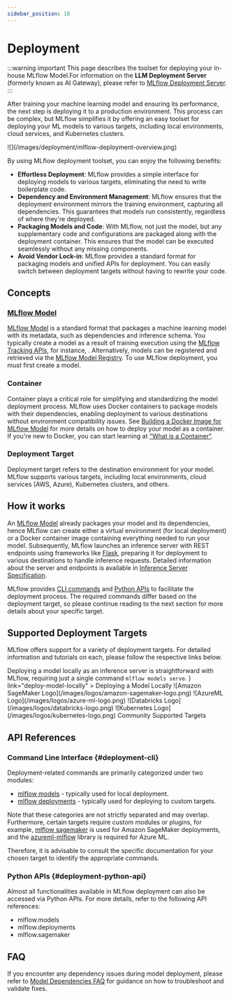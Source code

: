 ```yaml
---
sidebar_position: 10
---
```



# Deployment

:::warning important
This page describes the toolset for deploying your in-house MLflow Model.For information on the
**LLM Deployment Server** (formerly known as AI Gateway), please refer to [MLflow Deployment Server](/llms/deployments).
:::

After training your machine learning model and ensuring its performance, the next step is deploying it to a production environment.
This process can be complex, but MLflow simplifies it by offering an easy toolset for deploying your ML models to various targets,
including local environments, cloud services, and Kubernetes clusters.

<div className="center-div" style={{ width: "90%" }}>
  ![](/images/deployment/mlflow-deployment-overview.png)
</div>

By using MLflow deployment toolset, you can enjoy the following benefits:

- **Effortless Deployment**: MLflow provides a simple interface for deploying models to various targets, eliminating the need to write boilerplate code.
- **Dependency and Environment Management**: MLflow ensures that the deployment environment mirrors the training environment, capturing all dependencies.
  This guarantees that models run consistently, regardless of where they're deployed.
- **Packaging Models and Code**: With MLflow, not just the model, but any supplementary code and configurations are packaged along with the deployment container.
  This ensures that the model can be executed seamlessly without any missing components.
- **Avoid Vendor Lock-in**: MLflow provides a standard format for packaging models and unified APIs for deployment. You can easily switch between
  deployment targets without having to rewrite your code.

## Concepts

### [MLflow Model](/models)

[MLflow Model](/models) is a standard format that packages a machine learning model with its metadata, such as dependencies and inference schema.
You typically create a model as a result of training execution using the [MLflow Tracking APIs](/tracking), for instance, <APILink fn="mlflow.pyfunc.log_model" />.
Alternatively, models can be registered and retrieved via the [MLflow Model Registry](/model-registry).
To use MLflow deployment, you must first create a model.

### Container

Container plays a critical role for simplifying and standardizing the model deployment process. MLflow uses Docker containers to package models with
their dependencies, enabling deployment to various destinations without environment compatibility issues. See
[Building a Docker Image for MLflow Model](deploy-model-to-kubernetes#build-docker-for-deployment) for more details on how
to deploy your model as a container. If you're new to Docker, you can start learning at ["What is a Container"](https://www.docker.com/resources/what-container).

### Deployment Target

Deployment target refers to the destination environment for your model. MLflow supports various targets, including local environments,
cloud services (AWS, Azure), Kubernetes clusters, and others.

## How it works

An [MLflow Model](/models) already packages your model and its dependencies, hence MLflow can create either a virtual environment (for local deployment)
or a Docker container image containing everything needed to run your model. Subsequently, MLflow launches an inference server with REST endpoints using
frameworks like [Flask](https://flask.palletsprojects.com/en/1.1.x), preparing it for deployment to various destinations to handle inference requests.
Detailed information about the server and endpoints is available in [Inference Server Specification](deploy-model-locally#local-inference-server-spec).

MLflow provides [CLI commands](#deployment-cli) and [Python APIs](#deployment-python-api) to facilitate the deployment process.
The required commands differ based on the deployment target, so please continue reading to the next section for more details about your specific target.

## Supported Deployment Targets

MLflow offers support for a variety of deployment targets. For detailed information and tutorials on each, please follow the respective links below.

<CardGroup>
  <LogoCard
    description={
      <>
        Deploying a model locally as an inference server is straightforward with MLflow, requiring
        just a single command <code>mlflow models serve</code>.
      </>
    }
    link="deploy-model-locally"
  >
    <span>Deploying a Model Locally</span>
  </LogoCard>
  <LogoCard
    description="Amazon SageMaker is a fully managed service for scaling ML inference containers. MLflow simplifies the deployment process with easy-to-use commands, eliminating the need to write container definitions."
    link="deploy-model-to-sagemaker"
  >
    <span>![Amazon SageMaker Logo](/images/logos/amazon-sagemaker-logo.png)</span>
  </LogoCard>
  <LogoCard
    description="MLflow integrates seamlessly with Azure ML. You can deploy MLflow Model to the Azure ML managed online/batch endpoints, or to Azure Container Instances (ACI) / Azure Kubernetes Service (AKS)."
    link="https://learn.microsoft.com/en-us/azure/machine-learning/how-to-deploy-mlflow-models"
  >
    <span>![AzureML Logo](/images/logos/azure-ml-logo.png)</span>
  </LogoCard>
  <LogoCard
    description="Databricks Model Serving offers a fully managed service for serving MLflow models at scale, with added benefits of performance optimizations and monitoring capabilities."
    link="https://docs.databricks.com/en/mlflow/models.html"
  >
    <span>![Databricks Logo](/images/logos/databricks-logo.png)</span>
  </LogoCard>
  <LogoCard
    description="MLflow Deployment integrates with Kubernetes-native ML serving frameworks such as Seldon Core and KServe (formerly KFServing)."
    link="deploy-model-to-kubernetes"
  >
    <span>![Kubernetes Logo](/images/logos/kubernetes-logo.png)</span>
  </LogoCard>
  <LogoCard
    description="MLflow also supports more deployment targets such as Ray Serve, Redis AI, Torch Serve, Oracle Cloud Infrastructure (OCI), through community-supported plugins."
    link="/plugins#deployment-plugins"
  >
    <span>Community Supported Targets</span>
  </LogoCard>
</CardGroup>

## API References

### Command Line Interface \{#deployment-cli}

Deployment-related commands are primarily categorized under two modules:

- [mlflow models](/cli#mlflow-models) - typically used for local deployment.
- [mlflow deployments](/cli.html#mlflow-deployments) - typically used for deploying to custom targets.

Note that these categories are not strictly separated and may overlap. Furthermore, certain targets require
custom modules or plugins, for example, [mlflow sagemaker](/cli#mlflow-sagemaker) is used for Amazon
SageMaker deployments, and the [azureml-mlflow](https://pypi.org/project/azureml-mlflow) library is required for Azure ML.

Therefore, it is advisable to consult the specific documentation for your chosen target to identify the appropriate commands.

### Python APIs \{#deployment-python-api}

Almost all functionalities available in MLflow deployment can also be accessed via Python APIs. For more details, refer to the following API references:

- <APILink fn="mlflow.models">mlflow.models</APILink>
- <APILink fn="mlflow.deployments">mlflow.deployments</APILink>
- <APILink fn="mlflow.sagemaker">mlflow.sagemaker</APILink>

## FAQ

If you encounter any dependency issues during model deployment, please refer to [Model Dependencies FAQ](/model/dependencies/model-dependencies-troubleshooting)
for guidance on how to troubleshoot and validate fixes.
